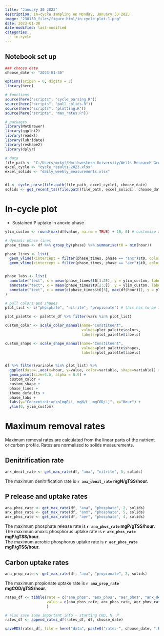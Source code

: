 ```yaml
---
title: "January 30 2023"
description: In-cycle sampling on Monday, January 30 2023
image: "230130_files/figure-html/in-cycle plot-1.png"
date: 2023-01-30
date-modified: last-modified
categories:
  - in-cycle
---
```


## Notebook set up

```r
### choose date 
choose_date <- "2023-01-30" 

options(scipen = 0, digits = 2)
library(here)

# functions
source(here("scripts", "cycle_parsing.R"))
source(here("scripts", "pull_solids.R"))
source(here("scripts", "plotting.R"))
source(here("scripts", "max_rates.R"))

# packages
library(MetBrewer)
library(ggplot2)
library(readxl)
library(lubridate)
library(reshape2)
library(dplyr)

# data
file_path <- "C:/Users/mckyf/Northwestern University/Wells Research Group - CANDO+P Reactor/04 Performance data/"
excel_cycle <- "cycle_results_2023.xlsx"
excel_solids <- "daily_weekly_measurements.xlsx"


df <- cycle_parse(file.path(file_path, excel_cycle), choose_date)
solids <- get_recent_tss(file.path(file_path, excel_solids), choose_date)

```


# In-cycle plot

* Sustained P uptake in anoxic phase

```r

ylim_custom <- round(max(df$value, na.rm = TRUE) + 10, 0) # customize after looking at the plot

# dynamic phase lines
phase_times <- df %>% group_by(phase) %>% summarise(t0 = min(hour))

phase_lines <- list(
  geom_vline(xintercept = filter(phase_times, phase == "anx")$t0, color="grey"),
  geom_vline(xintercept = filter(phase_times, phase == "aer")$t0, color="grey"))


phase_labs <- list(
  annotate("text", x = mean(phase_times$t0[1:2]), y = ylim_custom, label = "anaerobic"),
  annotate("text", x = mean(phase_times$t0[2:3]), y = ylim_custom, label = "anoxic"),
  annotate("text", x = mean(c(phase_times$t0[3], max(df$hour))), y = ylim_custom, label = "aerobic")
)

# pull colors and shapes
plot_list <- c("phosphate", "nitrite", "propionate") # this has to be in order

plot_palette <- palette_df %>% filter(vars %in% plot_list)

custom_color <- scale_color_manual(name="Constituent",
                                   values=plot_palette$colors,
                                   labels=plot_palette$labels)

custom_shape <- scale_shape_manual(name="Constituent",
                                   values=plot_palette$shapes,
                                   labels=plot_palette$labels)


df %>% filter(variable %in% plot_list) %>%
  ggplot(data=.,aes(x=hour, y=value, color=variable, shape=variable)) +
  geom_point(size=2.5, alpha = 0.9) +
  custom_color +
  custom_shape +
  phase_lines +
  theme_defaults +
  phase_labs +
  labs(y="Concentration\n[mgP/L, mgN/L, mgCOD/L]", x="Hour") +
  ylim(0, ylim_custom)

```



# Maximum removal rates

Maximum removal rates are calculated from the linear parts of the nutrient or carbon profile. Rates are normalized to solids measurements. 

## Denitrification rate

```r

anx_denit_rate <- get_max_rate(df, "anx", "nitrite", 5, solids)

```

The maximum denitrification rate is **`r anx_denit_rate` mgN/gTSS/hour**. 


## P release and uptake rates
```r

ana_phos_rate <- get_max_rate(df, "ana", "phosphate", 2, solids)
anx_phos_rate <- get_max_rate(df, "anx", "phosphate", 5, solids)
aer_phos_rate <- get_max_rate(df, "aer", "phosphate", 4, solids)

```

The maximum phosphate release rate is **`r ana_phos_rate` mgP/gTSS/hour**.   
The maximum anoxic phosphorus uptake rate is **`r anx_phos_rate` mgP/gTSS/hour**.  
The maximum aerobic phosphorus uptake rate is **`r aer_phos_rate` mgP/gTSS/hour**.  


## Carbon uptake rates
```r

ana_prop_rate <- get_max_rate(df, "ana", "propionate", 2, solids)

```

The maximum propionate uptake rate is **`r ana_prop_rate` mgCOD/gTSS/hour**.


```r
rates_df <- tibble(rate = c("ana_phos", "anx_phos", "aer_phos", "anx_denit", "ana_prop"),
                   value = c(ana_phos_rate, anx_phos_rate, aer_phos_rate, anx_denit_rate, ana_prop_rate),
                   )

# also save some important info - starting COD, N, P
rates_df <- append_rates_df(rates_df, df, choose_date)

saveRDS(rates_df, file = here("data", paste0("rates-", choose_date, ".RDS")))

```
